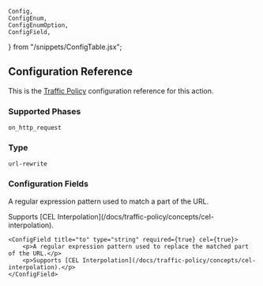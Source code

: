 	Config,
	ConfigEnum,
	ConfigEnumOption,
	ConfigField,
} from "/snippets/ConfigTable.jsx";

## Configuration Reference

This is the [Traffic Policy](/docs/traffic-policy/) configuration
reference for this action.

### Supported Phases

`on_http_request`

### Type

`url-rewrite`

### Configuration Fields

<Config>
    <ConfigField title="from" type="string" required={false} cel={true}>
        <p>A regular expression pattern used to match a part of the URL.</p>
        <p>Supports [CEL Interpolation](/docs/traffic-policy/concepts/cel-interpolation).</p>
    </ConfigField>

    <ConfigField title="to" type="string" required={true} cel={true}>
        <p>A regular expression pattern used to replace the matched part of the URL.</p>
        <p>Supports [CEL Interpolation](/docs/traffic-policy/concepts/cel-interpolation).</p>
    </ConfigField>

</Config>
